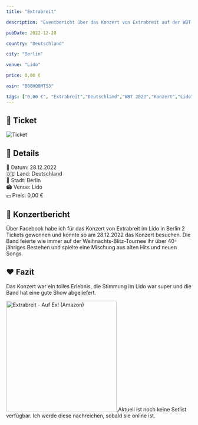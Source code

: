 ```yaml
---
title: "Extrabreit"

description: "Eventbericht über das Konzert von Extrabreit auf der WBT-Tour 2022 im Lido in Berlin."

pubDate: 2022-12-28

country: "Deutschland"

city: "Berlin"

venue: "Lido"

price: 0,00 €

asin: "B08HQ8MT53"

tags: ["0,00 €", "Extrabreit","Deutschland","WBT 2022","Konzert","Lido","Berlin","2022"]
---
```



## 🎫 Ticket

![Ticket](../../../gallery/2022/12-28/2022-12-28_20-37-13.jpg)

## 📌 Details
📅 Datum: 28.12.2022  
🇩🇪 Land: Deutschland  
📍 Stadt: Berlin  
🏟️ Venue: Lido  
💶 Preis: 0,00 €  


## 🎤 Konzertbericht

Über Facebook habe ich für das Konzert von Extrabreit im Lido in Berlin 2 Tickets gewonnen und konnte so am 28.12.2022 das Konzert besuchen. 
Die Band feierte wie immer auf der Weihnachts-Blitz-Tournee ihr über 40-jähriges Bestehen und spielte eine Mischung aus alten Hits und neuen Songs.

## ❤️ Fazit

Das Konzert war ein tolles Erlebnis, die Stimmung im Lido war super und die Band hat eine gute Show abgeliefert.

<Card title="Album" icon="seti:audio">
  <a href="https://www.amazon.de/dp/B08HQ8MT53?tag=mysteryland-21" target="_blank" rel="noopener noreferrer">
    <img src="https://m.media-amazon.com/images/I/61HtVwP+jaL._SL1200_.jpg" alt="Extrabreit - Auf Ex! (Amazon)" width="300" />
  </a>
</Card>

<Card title="Setlist" icon="list-format">
Aktuell ist noch keine Setlist verfügbar. Ich werde diese nachreichen, sobald sie online ist.
</Card>

<LinkCard
    title="Mehr Informationen"
    href="https://fanieng.com/2022/12/28/2022-12-28-extrabreit-berlin-lido/"
/>
